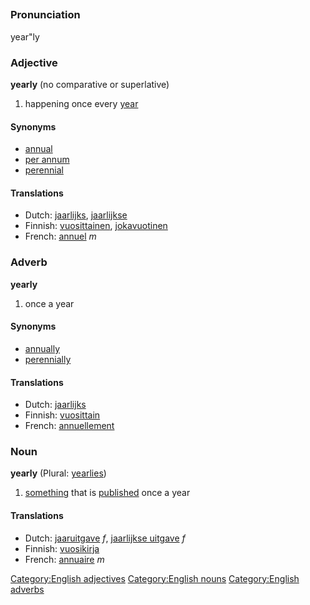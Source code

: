 =={{en}}==
[[Category:English adjectives]] [[Category:English nouns]] [[Category:English adverbs]]

===Pronunciation===
year"ly

===Adjective===
'''yearly''' (no comparative or superlative)

# happening once every [[year]]

====Synonyms====
* [[annual]]
* [[per annum]]
* [[perennial]]

====Translations====
*Dutch: [[jaarlijks]], [[jaarlijkse]]
*Finnish: [[vuosittainen]], [[jokavuotinen]]
*French: [[annuel]] ''m''

===Adverb===
'''yearly'''

# once a year

====Synonyms====
* [[annually]]
* [[perennially]]

====Translations====
*Dutch: [[jaarlijks]]
*Finnish: [[vuosittain]]
*French: [[annuellement]]

===Noun===
'''yearly''' (Plural: [[yearlies]])

# [[something]] that is [[publish]]ed once a year

====Translations====
*Dutch: [[jaaruitgave]] ''f'', [[jaarlijkse uitgave]] ''f''
*Finnish: [[vuosikirja]]
*French: [[annuaire]] ''m''